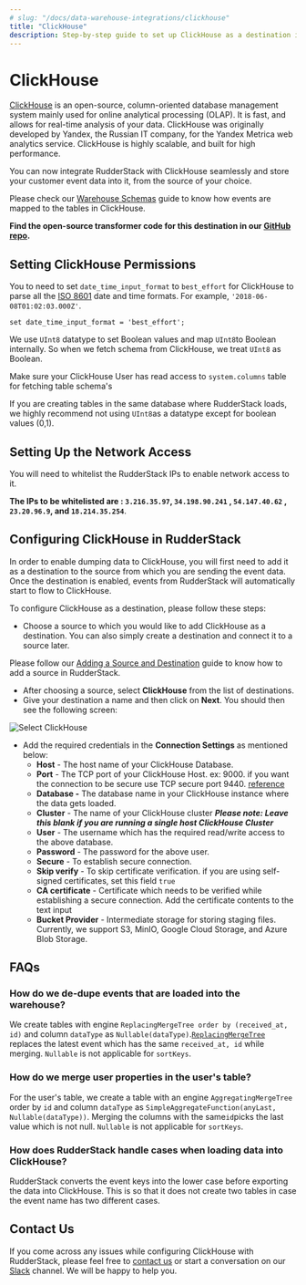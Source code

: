 ```yaml
---
# slug: "/docs/data-warehouse-integrations/clickhouse"
title: "ClickHouse"
description: Step-by-step guide to set up ClickHouse as a destination in RudderStack
---
```


# ClickHouse

[ClickHouse](https://clickhouse.tech/) is an open-source, column-oriented database management system mainly used for online analytical processing \(OLAP\). It is fast, and allows for real-time analysis of your data. ClickHouse was originally developed by Yandex, the Russian IT company, for the Yandex Metrica web analytics service. ClickHouse is highly scalable, and built for high performance.

You can now integrate RudderStack with ClickHouse seamlessly and store your customer event data into it, from the source of your choice.

<div class="infoBlock">

Please check our <a href="https://rudderstack.com/docs/data-warehouse-integrations/warehouse-schemas/">Warehouse Schemas</a> guide to know how events are mapped to the tables in ClickHouse.

</div>

<div class="successBlock">

  **Find the open-source transformer code for this destination in our <a href="https://github.com/rudderlabs/rudder-transformer/tree/master/v0/destinations/clickhouse">GitHub repo</a>.**
</div>

## Setting ClickHouse Permissions

You to need to set `date_time_input_format` to `best_effort` for ClickHouse to parse all the [ISO 8601](https://en.wikipedia.org/wiki/ISO_8601) date and time formats. For example, `'2018-06-08T01:02:03.000Z'`.

```
set date_time_input_format = 'best_effort';
```

<div class="infoBlock">

We use <code class="inline-code">UInt8</code> datatype to set Boolean values and map <code class="inline-code">UInt8</code>to Boolean internally. So when we fetch schema from ClickHouse, we treat <code class="inline-code">UInt8</code> as Boolean.

</div>

<div class="infoBlock">

Make sure your ClickHouse User has read access to <code class="inline-code">system.columns</code> table for fetching table schema's

</div>

<div class="warningBlock">

If you are creating tables in the same database where RudderStack loads, we highly recommend not using <code class="inline-code">UInt8</code>as a datatype except for boolean values (0,1).

</div>

## Setting Up the Network Access

You will need to whitelist the RudderStack IPs to enable network access to it.

<div class="infoBlock">

**The IPs to be whitelisted are : <code class="inline-code">3.216.35.97</code>, <code class="inline-code">34.198.90.241</code> , <code class="inline-code">54.147.40.62</code> , <code class="inline-code">23.20.96.9</code>, and <code class="inline-code">18.214.35.254</code>**.

</div>

## Configuring ClickHouse in RudderStack

In order to enable dumping data to ClickHouse, you will first need to add it as a destination to the source from which you are sending the event data. Once the destination is enabled, events from RudderStack will automatically start to flow to ClickHouse.

To configure ClickHouse as a destination, please follow these steps:

- Choose a source to which you would like to add ClickHouse as a destination. You can also simply create a destination and connect it to a source later.

<div class="infoBlock">

Please follow our <a href="https://rudderstack.com/docs/connections/adding-source-and-destination-rudderstack/">Adding a Source and Destination</a> guide to know how to add a source in RudderStack.

</div>

- After choosing a source, select **ClickHouse** from the list of destinations.
- Give your destination a name and then click on **Next**. You should then see the following screen:

<img src="../../../images/assets/screenshot-2020-12-15-at-3.11.49-pm.png" alt="Select ClickHouse" />

- Add the required credentials in the **Connection Settings** as mentioned below:
  - **Host** - The host name of your ClickHouse Database.
  - **Port** - The TCP port of your ClickHouse Host. ex: 9000. if you want the connection to be secure use TCP secure port 9440. [reference](https://clickhouse.tech/docs/en/operations/server-configuration-parameters/settings/#server_configuration_parameters-tcp_port)
  - **Database -** The database name in your ClickHouse instance where the data gets loaded.
  - **Cluster** - The name of your ClickHouse cluster _**Please note: Leave this blank if you are running a single host ClickHouse Cluster**_
  - **User** - The username which has the required read/write access to the above database.
  - **Password** - The password for the above user.
  - **Secure** - To establish secure connection.
  - **Skip verify** - To skip certificate verification. if you are using self-signed certificates, set this field `true`
  - **CA certificate** - Certificate which needs to be verified while establishing a secure connection. Add the certificate contents to the text input
  - **Bucket Provider** - Intermediate storage for storing staging files. Currently, we support S3, MinIO, Google Cloud Storage, and Azure Blob Storage.

## FAQs

### **How do we de-dupe events that are loaded into the warehouse?**

We create tables with engine `ReplacingMergeTree order by (received_at, id)` and column `dataType` as `Nullable(dataType)`.[`ReplacingMergeTree`](https://clickhouse.tech/docs/en/engines/table-engines/mergetree-family/replacingmergetree/) replaces the latest event which has the same `received_at, id` while merging. `Nullable` is not applicable for `sortKeys`.

### How do we merge user properties in the user's table?

For the user's table, we create a table with an engine `AggregatingMergeTree` order by `id` and column `dataType` as `SimpleAggregateFunction(anyLast, Nullable(dataType))`. Merging the columns with the same`id`picks the last value which is not null. `Nullable` is not applicable for `sortKeys`.

### How does RudderStack handle cases when loading data into ClickHouse?

RudderStack converts the event keys into the lower case before exporting the data into ClickHouse. This is so that it does not create two tables in case the event name has two different cases.

## Contact Us

If you come across any issues while configuring ClickHouse with RudderStack, please feel free to [contact us](mailto:%20docs@rudderstack.com) or start a conversation on our [Slack](https://rudderstack.com/join-rudderstack-slack-community) channel. We will be happy to help you.

##
